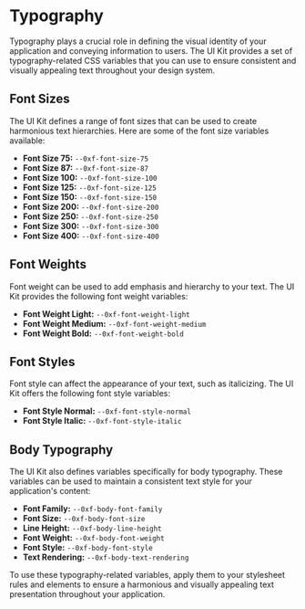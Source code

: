 
<Meta title="Design System/Typography" />

# Typography

Typography plays a crucial role in defining the visual identity of your application and conveying information to users.
The UI Kit provides a set of typography-related CSS variables that you can use to ensure consistent and visually
appealing text throughout your design system.

## Font Sizes

The UI Kit defines a range of font sizes that can be used to create harmonious text hierarchies. Here are some of the
font size variables available:

-   **Font Size 75:** `--0xf-font-size-75`
-   **Font Size 87:** `--0xf-font-size-87`
-   **Font Size 100:** `--0xf-font-size-100`
-   **Font Size 125:** `--0xf-font-size-125`
-   **Font Size 150:** `--0xf-font-size-150`
-   **Font Size 200:** `--0xf-font-size-200`
-   **Font Size 250:** `--0xf-font-size-250`
-   **Font Size 300:** `--0xf-font-size-300`
-   **Font Size 400:** `--0xf-font-size-400`

## Font Weights

Font weight can be used to add emphasis and hierarchy to your text. The UI Kit provides the following font weight
variables:

-   **Font Weight Light:** `--0xf-font-weight-light`
-   **Font Weight Medium:** `--0xf-font-weight-medium`
-   **Font Weight Bold:** `--0xf-font-weight-bold`

## Font Styles

Font style can affect the appearance of your text, such as italicizing. The UI Kit offers the following font style
variables:

-   **Font Style Normal:** `--0xf-font-style-normal`
-   **Font Style Italic:** `--0xf-font-style-italic`

## Body Typography

The UI Kit also defines variables specifically for body typography. These variables can be used to maintain a consistent
text style for your application's content:

-   **Font Family:** `--0xf-body-font-family`
-   **Font Size:** `--0xf-body-font-size`
-   **Line Height:** `--0xf-body-line-height`
-   **Font Weight:** `--0xf-body-font-weight`
-   **Font Style:** `--0xf-body-font-style`
-   **Text Rendering:** `--0xf-body-text-rendering`

To use these typography-related variables, apply them to your stylesheet rules and elements to ensure a harmonious and
visually appealing text presentation throughout your application.
